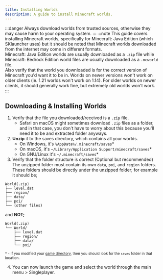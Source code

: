 ```yaml
---
title: Installing Worlds
description: A guide to install Minecraft worlds.
---
```

:::danger
Always download worlds from trusted sources, otherwise they may cause harm to your operating system.
:::
:::note
This guide covers installing Minecraft worlds, specifically for Minecraft: Java Edition (which SKlauncher uses) but it should be noted that Minecraft worlds downloaded from the internet may come in different formats.\
Minecraft: Java Edition worlds are usually downloaded as a `.zip` file while Minecraft: Bedrock Edition world files are usually downloaded as a `.mcworld` file.\
Also verify that the world you downloaded is for the correct version of Minecraft you'd want it to be in. Worlds on newer versions won't work on older clients (ie. 1.21 worlds won't work on 1.14). For older worlds on newer clients, it should generally work fine, but extremely old worlds won't work.
:::
## Downloading & Installing Worlds
1. Verify that the file you downloaded/received is a `.zip` file.
    - Safari on macOS might sometimes download `.zip` files as a folder, and in that case, you don't have to worry about this because you'll need it to be and extracted folder anyways.
2. **Unzip** it to the saves directory, which contains all your worlds.
   - On Windows, it's `%AppData%/.minecraft/saves`*
   - On macOS, it's `~/Library/Application Support/minecraft/saves`*
   - On GNU/Linux it's `~/.minecraft/saves`*
3. Verify that the folder structure is correct (Optional but recommended)\
The unzipped folder must contain its own `data`, `poi`, and `region` folders.\
These folders should be directly under the unzipped folder; for example it should be;
```
World(.zip)
├── level.dat
├── region/
├── data/
├── poi/
└── (other files)
```
and **NOT;**
```
World(.zip)
└── World/
    ├── level.dat
    ├── region/
    ├── data/
    └── poi/
```

<small>\* - If you modified your [game directory](/faq/launcher-related#how-does-game-directory-work), then you should look for the `saves` folder in that location.</small>

4. You can now launch the game and select the world through the main menu > Singleplayer.

